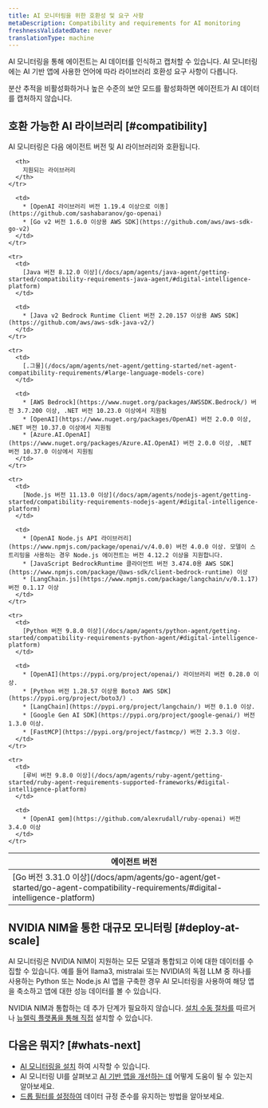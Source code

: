 ```yaml
---
title: AI 모니터링을 위한 호환성 및 요구 사항
metaDescription: Compatibility and requirements for AI monitoring
freshnessValidatedDate: never
translationType: machine
---
```


AI 모니터링을 통해 에이전트는 AI 데이터를 인식하고 캡처할 수 있습니다. AI 모니터링에는 AI 기반 앱에 사용한 언어에 따라 라이브러리 호환성 요구 사항이 다릅니다.

분산 추적을 비활성화하거나 높은 수준의 보안 모드를 활성화하면 에이전트가 AI 데이터를 캡처하지 않습니다.

## 호환 가능한 AI 라이브러리 [#compatibility]

AI 모니터링은 다음 에이전트 버전 및 AI 라이브러리와 호환됩니다.

<table>
  <thead>
    <tr>
      <th>
        에이전트 버전
      </th>

      <th>
        지원되는 라이브러리
      </th>
    </tr>
  </thead>

  <tbody>
    <tr>
      <td>
        [Go 버전 3.31.0 이상](/docs/apm/agents/go-agent/get-started/go-agent-compatibility-requirements/#digital-intelligence-platform)
      </td>

      <td>
        * [OpenAI 라이브러리 버전 1.19.4 이상으로 이동](https://github.com/sashabaranov/go-openai)
        * [Go v2 버전 1.6.0 이상용 AWS SDK](https://github.com/aws/aws-sdk-go-v2)
      </td>
    </tr>

    <tr>
      <td>
        [Java 버전 8.12.0 이상](/docs/apm/agents/java-agent/getting-started/compatibility-requirements-java-agent/#digital-intelligence-platform)
      </td>

      <td>
        * [Java v2 Bedrock Runtime Client 버전 2.20.157 이상용 AWS SDK](https://github.com/aws/aws-sdk-java-v2/)
      </td>
    </tr>

    <tr>
      <td>
        [.그물](/docs/apm/agents/net-agent/getting-started/net-agent-compatibility-requirements/#large-language-models-core)
      </td>

      <td>
        * [AWS Bedrock](https://www.nuget.org/packages/AWSSDK.Bedrock/) 버전 3.7.200 이상, .NET 버전 10.23.0 이상에서 지원됨
        * [OpenAI](https://www.nuget.org/packages/OpenAI) 버전 2.0.0 이상, .NET 버전 10.37.0 이상에서 지원됨
        * [Azure.AI.OpenAI](https://www.nuget.org/packages/Azure.AI.OpenAI) 버전 2.0.0 이상, .NET 버전 10.37.0 이상에서 지원됨
      </td>
    </tr>

    <tr>
      <td>
        [Node.js 버전 11.13.0 이상](/docs/apm/agents/nodejs-agent/getting-started/compatibility-requirements-nodejs-agent/#digital-intelligence-platform)
      </td>

      <td>
        * [OpenAI Node.js API 라이브러리](https://www.npmjs.com/package/openai/v/4.0.0) 버전 4.0.0 이상. 모델이 스트리밍을 사용하는 경우 Node.js 에이전트는 버전 4.12.2 이상을 지원합니다.
        * [JavaScript BedrockRuntime 클라이언트 버전 3.474.0용 AWS SDK](https://www.npmjs.com/package/@aws-sdk/client-bedrock-runtime) 이상
        * [LangChain.js](https://www.npmjs.com/package/langchain/v/0.1.17) 버전 0.1.17 이상
      </td>
    </tr>

    <tr>
      <td>
        [Python 버전 9.8.0 이상](/docs/apm/agents/python-agent/getting-started/compatibility-requirements-python-agent/#digital-intelligence-platform)
      </td>

      <td>
        * [OpenAI](https://pypi.org/project/openai/) 라이브러리 버전 0.28.0 이상.
        * [Python 버전 1.28.57 이상용 Boto3 AWS SDK](https://pypi.org/project/boto3/) .
        * [LangChain](https://pypi.org/project/langchain/) 버전 0.1.0 이상.
        * [Google Gen AI SDK](https://pypi.org/project/google-genai/) 버전 1.3.0 이상.
        * [FastMCP](https://pypi.org/project/fastmcp/) 버전 2.3.3 이상.
      </td>
    </tr>

    <tr>
      <td>
        [루비 버전 9.8.0 이상](/docs/apm/agents/ruby-agent/getting-started/ruby-agent-requirements-supported-frameworks/#digital-intelligence-platform)
      </td>

      <td>
        * [OpenAI gem](https://github.com/alexrudall/ruby-openai) 버전 3.4.0 이상
      </td>
    </tr>
  </tbody>
</table>

## NVIDIA NIM을 통한 대규모 모니터링 [#deploy-at-scale]

AI 모니터링은 NVIDIA NIM이 지원하는 모든 모델과 통합되고 이에 대한 데이터를 수집할 수 있습니다. 예를 들어 llama3, mistralai 또는 NVIDIA의 독점 LLM 중 하나를 사용하는 Python 또는 Node.js AI 앱을 구축한 경우 AI 모니터링을 사용하여 해당 앱을 축소하고 앱에 대한 성능 데이터를 볼 수 있습니다.

NVIDIA NIM과 통합하는 데 추가 단계가 필요하지 않습니다. [설치 수동 절차를](/install/ai-monitoring) 따르거나 [뉴렐릭 플랫폼을 통해 직접](https://onenr.io/0VRVNLqavRa) 설치할 수 있습니다.

## 다음은 뭐지? [#whats-next]

* [AI 모니터링을 설치](/install/ai-monitoring) 하여 시작할 수 있습니다.
* AI 모니터링 UI를 살펴보고 [AI 기반 앱을 개선하는 데](/docs/ai-monitoring/view-ai-data) 어떻게 도움이 될 수 있는지 알아보세요.
* [드롭 필터를 설정하여](/docs/ai-monitoring/drop-sensitive-data) 데이터 규정 준수를 유지하는 방법을 알아보세요.